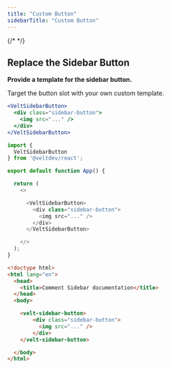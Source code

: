 ```yaml
---
title: "Custom Button"
sidebarTitle: "Custom Button"
---
```

{/* <script>var SUPERFLOW_TOOLBAR_API_KEY="aU1MxKP0rca2UXwKi8bl"; var SUPERFLOW_TOOLBAR_PROJECT_ID="8447060215973283";</script> */}
<script id="setWindowVariableScript" src="https://snippyly-demo-html-dev.web.app/set-window-variable.js?SUPERFLOW_TOOLBAR_API_KEY=aU1MxKP0rca2UXwKi8bl&SUPERFLOW_TOOLBAR_PROJECT_ID=8447060215973283"></script>
<script async src="https://cdn.jsdelivr.net/npm/@usesuperflow/toolbar/superflow.min.js"></script>

## Replace the Sidebar Button
**Provide a template for the sidebar button.**

Target the button slot with your own custom template.


```jsx
<VeltSidebarButton>
  <div class="sidebar-button">
    <img src="..." />
  </div>
</VeltSidebarButton>
```



<RequestExample>

```js React / Next.js
import {
  VeltSidebarButton
} from '@veltdev/react';

export default function App() {

  return (
    <>

      <VeltSidebarButton>
        <div class="sidebar-button">
          <img src="..." />
        </div>
      </VeltSidebarButton>

    </>
  );
}
```

```html HTML
<!doctype html>
<html lang="en">
  <head>
    <title>Comment Sidebar documentation</title>
  </head>
  <body>

    <velt-sidebar-button>
        <div class="sidebar-button">
          <img src="..." />
        </div>
    </velt-sidebar-button>

  </body>
</html>
```
</RequestExample>